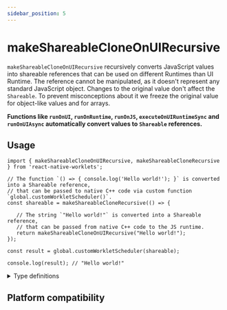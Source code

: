 ```yaml
---
sidebar_position: 5
---
```


# makeShareableCloneOnUIRecursive

<DeprecatedBanner />

`makeShareableCloneOnUIRecursive` recursively converts JavaScript values into shareable references that can be used on different Runtimes than UI Runtime.
The reference cannot be manipulated, as it doesn't represent any standard JavaScript object. Changes to the original value don't affect the `Shareable`. 
To prevent misconceptions about it we freeze the original value for object-like values and for arrays.

**Functions like `runOnUI`, `runOnRuntime`, `runOnJS`, `executeOnUIRuntimeSync` and `runOnUIAsync` automatically convert values to `Shareable` references.**

## Usage

```tsx
import { makeShareableCloneOnUIRecursive, makeShareableCloneRecursive } from 'react-native-worklets';

// The function `() => { console.log('Hello world!'); }` is converted into a Shareable reference,
// that can be passed to native C++ code via custom function `global.customWorkletScheduler()`.
const shareable = makeShareableCloneRecursive(() => {

   // The string `"Hello world!"` is converted into a Shareable reference,
   // that can be passed from native C++ code to the JS runtime.
   return makeShareableCloneOnUIRecursive("Hello world!");
});

const result = global.customWorkletScheduler(shareable);

console.log(result); // "Hello world!"
```

<details>
<summary>Type definitions</summary>

```typescript
export type ShareableRef<T = unknown> = {
  __hostObjectShareableJSRef: T;
};

// In case of objects with depth or arrays of objects or arrays of arrays etc.
// we add this utility type that makes it a `SharaebleRef` of the outermost type.
export type FlatShareableRef<T> =
  T extends ShareableRef<infer U> ? ShareableRef<U> : ShareableRef<T>;


function makeShareableCloneOnUIRecursive<T>(
  value: T
): FlatShareableRef<T>
```

</details>

## Platform compatibility

<PlatformCompatibility android ios web />